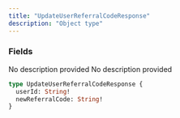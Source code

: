 ```yaml
---
title: "UpdateUserReferralCodeResponse"
description: "Object type"
---
```


### Fields

<ResponseField name="userId" type="String!" required>
  No description provided
</ResponseField>

<ResponseField name="newReferralCode" type="String!" required>
  No description provided
</ResponseField>


```graphql UpdateUserReferralCodeResponse
type UpdateUserReferralCodeResponse {
  userId: String!
  newReferralCode: String!
}
```

